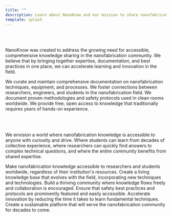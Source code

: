 ```yaml
---
title: ""
description: Learn about NanoKnow and our mission to share nanofabrication knowledge
template: splash
---
```



<Section title='About <span style="color: #FFC500;">NanoKnow</span>' description="Building a knowledge hub for the nanofabrication community" titleClass="text-7xl">

<div style="margin-top: 4rem;"></div>

<div class="prose dark:prose-invert max-w-4xl mx-auto mb-16 text-lg text-center">

NanoKnow was created to address the growing need for accessible, comprehensive knowledge sharing in the nanofabrication community. We believe that by bringing together expertise, documentation, and best practices in one place, we can accelerate learning and innovation in the field.

</div>

<Grid columns={2}>
  <Card title="Knowledge Sharing" icon="open-book" iconColor="#1354A2">
    We curate and maintain comprehensive documentation on nanofabrication techniques, equipment, and processes.
  </Card>
  
  <Card title="Community Building" icon="seti:folder" iconColor="#FFC500">
    We foster connections between researchers, engineers, and students in the nanofabrication field.
  </Card>
  
  <Card title="Best Practices" icon="approve-check-circle" iconColor="#1354A2">
    We document proven methodologies and safety protocols used in clean rooms worldwide.
  </Card>
  
  <Card title="Open Access" icon="link" iconColor="#FFC500">
    We provide free, open access to knowledge that traditionally requires years of hands-on experience.
  </Card>
</Grid>

</Section>

<Section title='Our <span style="color: #1354A2;">Vision</span>' description="Democratizing nanofabrication knowledge for everyone" titleClass="text-7xl">

<div style="margin-top: 4rem;"></div>

<div class="prose dark:prose-invert max-w-4xl mx-auto mb-16 text-lg text-center">

We envision a world where nanofabrication knowledge is accessible to anyone with curiosity and drive. Where students can learn from decades of collective experience, where researchers can quickly find answers to complex technical questions, and where the entire community benefits from shared expertise.

</div>

<Grid columns={3}>
  <Card title="Global Access" icon="rocket" iconColor="#1354A2">
    Make nanofabrication knowledge accessible to researchers and students worldwide, regardless of their institution's resources.
  </Card>
  
  <Card title="Continuous Learning" icon="seti:notebook" iconColor="#FFC500">
    Create a living knowledge base that evolves with the field, incorporating new techniques and technologies.
  </Card>
  
  <Card title="Community Growth" icon="puzzle" iconColor="#1354A2">
    Build a thriving community where knowledge flows freely and collaboration is encouraged.
  </Card>
  
  <Card title="Safety First" icon="approve-check" iconColor="#FFC500">
    Ensure that safety best practices and protocols are prominently featured and easily accessible.
  </Card>
  
  <Card title="Innovation" icon="seti:config" iconColor="#1354A2">
    Accelerate innovation by reducing the time it takes to learn fundamental techniques.
  </Card>
  
  <Card title="Sustainability" icon="seti:folder" iconColor="#FFC500">
    Create a sustainable platform that will serve the nanofabrication community for decades to come.
  </Card>
</Grid>

</Section>
